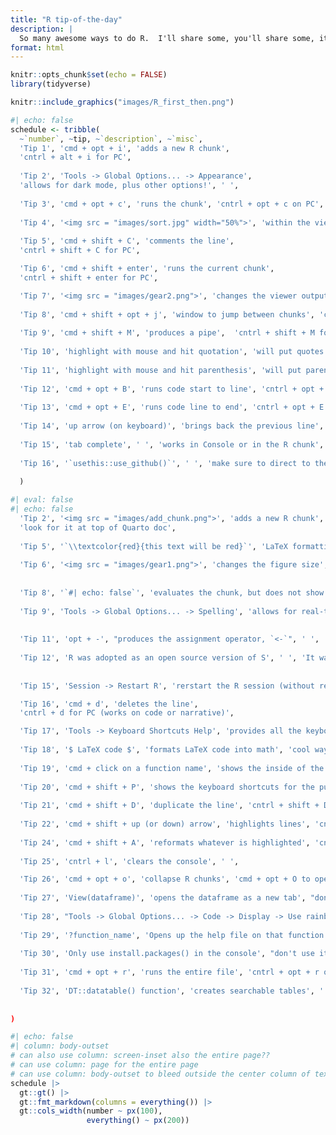 ```yaml
---
title: "R tip-of-the-day"
description: |
  So many awesome ways to do R.  I'll share some, you'll share some, it will be fun.
format: html
---
```


```r
knitr::opts_chunk$set(echo = FALSE)
library(tidyverse)
```

<aside>
```r
knitr::include_graphics("images/R_first_then.png")
```
</aside>

```r
#| echo: false
schedule <- tribble(
  ~`number`, ~tip, ~`description`, ~`misc`,
  'Tip 1', 'cmd + opt + i', 'adds a new R chunk',
  'cntrl + alt + i for PC',
  
  'Tip 2', 'Tools -> Global Options... -> Appearance',
  'allows for dark mode, plus other options!', ' ',
  
  'Tip 3', 'cmd + opt + c', 'runs the chunk', 'cntrl + opt + c on PC',
  
  'Tip 4', '<img src = "images/sort.jpg" width="50%">', 'within the viewer, sorts the data wrt a variable', 'click on the variable name',
  
  'Tip 5', 'cmd + shift + C', 'comments the line',
  'cntrl + shift + C for PC',

  'Tip 6', 'cmd + shift + enter', 'runs the current chunk',
  'cntrl + shift + enter for PC',

  'Tip 7', '<img src = "images/gear2.png">', 'changes the viewer output', 'gear near Render',
  
  'Tip 8', 'cmd + shift + opt + j', 'window to jump between chunks', 'cntrl + shift + opt + j for PC',
  
  'Tip 9', 'cmd + shift + M', 'produces a pipe',  'cntrl + shift + M for PC <br> Tools -> Global Options... -> Code to get the native pipe',
  
  'Tip 10', 'highlight with mouse and hit quotation', 'will put quotes around the highlighted phrase', ' ',
  
  'Tip 11', 'highlight with mouse and hit parenthesis', 'will put parentheses around the highlighted phrase', ' ',
  
  'Tip 12', 'cmd + opt + B', 'runs code start to line', 'cntrl + opt + B on PC <br> (This one did not work on my keyboard)',
  
  'Tip 13', 'cmd + opt + E', 'runs code line to end', 'cntrl + opt + E on PC <br> (This one did not work on my keyboard)',
  
  'Tip 14', 'up arrow (on keyboard)', 'brings back the previous line', 'works in Console or Terminal',
  
  'Tip 15', 'tab complete', ' ', 'works in Console or in the R chunk',
  
  'Tip 16', '`usethis::use_github()`', ' ', 'make sure to direct to the correct folder!'
  
  )
```

```r
#| eval: false
#| echo: false
  'Tip 2', '<img src = "images/add_chunk.png">', 'adds a new R chunk',
  'look for it at top of Quarto doc',
  
  'Tip 5', '`\\textcolor{red}{this text will be red}`', 'LaTeX formatting to change the text color', 'when render to pdf (different syntax for render to html)',
  
  'Tip 6', '<img src = "images/gear1.png">', 'changes the figure size', 'gear in R chunk',
  
  
  'Tip 8', '`#| echo: false`', 'evaluates the chunk, but does not show the code', 'alternatively: `echo = FALSE` inside curly braces',
  
  'Tip 9', 'Tools -> Global Options... -> Spelling', 'allows for real-time spell check', ' ',
  
  
  'Tip 11', 'opt + -', "produces the assignment operator, `<-`", ' ',
  
  'Tip 12', 'R was adopted as an open source version of S', ' ', 'It was written by Ross Ihaka and Robert Gentleman, which is why they called it R',
  
  
  'Tip 15', 'Session -> Restart R', 'rerstart the R session (without restarting RStudio)', 'shift + cmd / cntrl + 0',

  'Tip 16', 'cmd + d', 'deletes the line',
  'cntrl + d for PC (works on code or narrative)',

  'Tip 17', 'Tools -> Keyboard Shortcuts Help', 'provides all the keyboard shortcuts', 'opt + shift + K on Mac; alt + shift + K on PC',
  
  'Tip 18', '$ LaTeX code $', 'formats LaTeX code into math', 'cool way to write mathematical notation',
  
  'Tip 19', 'cmd + click on a function name', 'shows the inside of the function', 'cntrl + click on a function name for PC',
  
  'Tip 20', 'cmd + shift + P', 'shows the keyboard shortcuts for the pull-down menus', 'cntrl + shift + P on PC',
  
  'Tip 21', 'cmd + shift + D', 'duplicate the line', 'cntrl + shift + D',
  
  'Tip 22', 'cmd + shift + up (or down) arrow', 'highlights lines', 'cntrl + shift + up (or down) arrow on PC',
  
  'Tip 24', 'cmd + shift + A', 'reformats whatever is highlighted', 'cntrl + shift + A on PC',
  
  'Tip 25', 'cntrl + l', 'clears the console', ' ',

  'Tip 26', 'cmd + opt + o', 'collapse R chunks', 'cmd + opt + O to open them back up',
  
  'Tip 27', 'View(dataframe)', 'opens the dataframe as a new tab', "don't use in .qmd file",
  
  'Tip 28', "Tools -> Global Options... -> Code -> Display -> Use rainbow parentheses", "colors parentheses for easier matching", ' ',
  
  'Tip 29', '?function_name', 'Opens up the help file on that function', ' ',
  
  'Tip 30', 'Only use install.packages() in the console', "don't use it in the .qmd file", ' ',
  
  'Tip 31', 'cmd + opt + r', 'runs the entire file', 'cntrl + opt + r on PC',
  
  'Tip 32', 'DT::datatable() function', 'creates searchable tables', ' '
  
  
)
```

```r
#| echo: false
#| column: body-outset
# can also use column: screen-inset also the entire page??
# can use column: page for the entire page
# can use column: body-outset to bleed outside the center column of text
schedule |> 
  gt::gt() |> 
  gt::fmt_markdown(columns = everything()) |> 
  gt::cols_width(number ~ px(100),
                 everything() ~ px(200))
```


